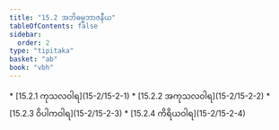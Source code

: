 ```yaml
---
title: "15.2 အဘိဓမ္မဘာဇနီယ"
tableOfContents: false
sidebar:
  order: 2
type: "tipitaka"
basket: "ab"
book: "vbh"
---
```



<DynamicBreadcrumb />



<TableOfContents book="vbh" section="15.2">
* [15.2.1 ကုသလဝါရ](15-2/15-2-1)
* [15.2.2 အကုသလဝါရ](15-2/15-2-2)
* [15.2.3 ဝိပါကဝါရ](15-2/15-2-3)
* [15.2.4 ကိရိယဝါရ](15-2/15-2-4)
</TableOfContents>